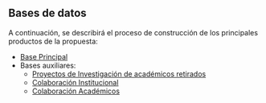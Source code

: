 ##  Bases de datos

A continuación, se describirá el proceso de construcción de los principales productos de la propuesta: 

 - [Base Principal](base-principal.qmd)
 - Bases auxiliares:
    - [Proyectos de Investigación de académicos retirados](retirados.qmd)
    - [Colaboración Institucional](colaboracion-institucional.qmd)
    - [Colaboración Académicos](colaboracion-academicos.qmd)
    
    